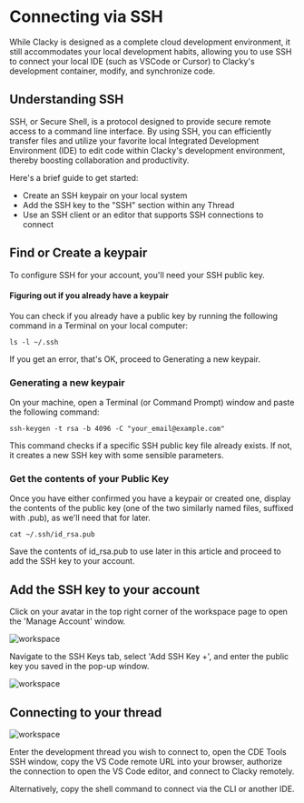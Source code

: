 # Connecting via SSH

While Clacky is designed as a complete cloud development environment, it still accommodates your local development habits, allowing you to use SSH to connect your local IDE (such as VSCode or Cursor) to Clacky's development container, modify, and synchronize code.

## Understanding SSH

SSH, or Secure Shell, is a protocol designed to provide secure remote access to a command line interface. By using SSH, you can efficiently transfer files and utilize your favorite local Integrated Development Environment (IDE) to edit code within Clacky's development environment, thereby boosting collaboration and productivity.

Here's a brief guide to get started:

- Create an SSH keypair on your local system
- Add the SSH key to the "SSH" section within any Thread
- Use an SSH client or an editor that supports SSH connections to connect


## Find or Create a keypair
To configure SSH for your account, you'll need your SSH public key.

#### Figuring out if you already have a keypair
You can check if you already have a public key by running the following command in a Terminal on your local computer:

```
ls -l ~/.ssh
```

If you get an error, that's OK, proceed to Generating a new keypair. 

### Generating a new keypair
On your machine, open a Terminal (or Command Prompt) window and paste the following command:

```
ssh-keygen -t rsa -b 4096 -C "your_email@example.com"
```

This command checks if a specific SSH public key file already exists. If not, it creates a new SSH key with some sensible parameters.

### Get the contents of your Public Key
Once you have either confirmed you have a keypair or created one, display the contents of the public key (one of the two similarly named files, suffixed with .pub), as we'll need that for later.

```
cat ~/.ssh/id_rsa.pub
```

Save the contents of id_rsa.pub to use later in this article and proceed to add the SSH key to your account.

## Add the SSH key to your account

Click on your avatar in the top right corner of the workspace page to open the 'Manage Account' window.

![workspace](public/assets/avatar.png)

Navigate to the SSH Keys tab, select 'Add SSH Key +', and enter the public key you saved in the pop-up window.

![workspace](public/assets/sshkey.png)


## Connecting to your thread

![workspace](public/assets/sshtool.png)

Enter the development thread you wish to connect to, open the CDE Tools SSH window, copy the VS Code remote URL into your browser, authorize the connection to open the VS Code editor, and connect to Clacky remotely.

Alternatively, copy the shell command to connect via the CLI or another IDE.